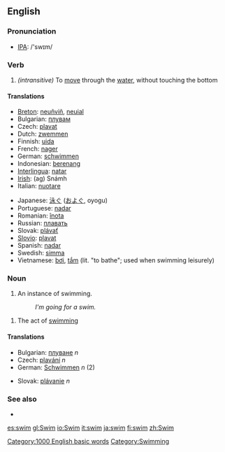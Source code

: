 ==English==

===Pronunciation===
*[[w:IPA|IPA]]: /'swɪm/

===Verb===
{{irregverb|'''to swim'''|'''[[swims]]'''|'''[[swam]]'''|'''[[swum]]'''|'''[[swimming]]'''}}

#''(intransitive)'' To [[move]] through the [[water]], without touching the bottom

====Translations====
{{top}}
*[[Breton]]: [[neuñviñ]], [[neuial]]
*Bulgarian: [[плувам]]
*Czech: [[plavat]]
*Dutch: [[zwemmen]]
*Finnish: [[uida]]
*French: [[nager]]
*German: [[schwimmen]]
*Indonesian: [[renang|berenang]]
*[[Interlingua]]: [[natar]]
*[[Irish]]: (ag) Snámh
*Italian: [[nuotare]]
{{mid}}
*Japanese: [[泳ぐ]] ([[およぐ]], oyogu)
*Portuguese: [[nadar]]
*Romanian: [[înota]]
*Russian: [[плавать]]
*Slovak: [[plávať]]
*[[Slovio]]: [[plavat]]
*Spanish: [[nadar]]
*Swedish: [[simma]]
*Vietnamese: [[bơi]], [[tắm]] (lit. "to bathe"; used when swimming leisurely)
{{bottom}}

===Noun===
{{en-noun|swim|swims}}

# An instance of swimming.
#:''I'm going for a swim.''

# The act of [[swimming]]

====Translations====
{{top}}
*Bulgarian: [[плуване]] ''n''
*Czech: [[plavání]] ''n''
*German: [[Schwimmen]] ''n'' (2)
{{mid}}
*Slovak: [[plávanie]] ''n''
{{bottom}}

===See also===

*[[Category:1000 English basic words]]
[[Category:Swimming]]

<!-- OTHER LANGUAGES -->

[[es:swim]]
[[gl:Swim]]
[[io:Swim]]
[[it:swim]]
[[ja:swim]]
[[fi:swim]]
[[zh:Swim]]